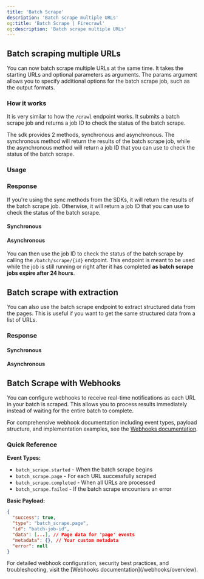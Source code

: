 ```yaml
---
title: 'Batch Scrape'
description: 'Batch scrape multiple URLs'
og:title: 'Batch Scrape | Firecrawl'
og:description: 'Batch scrape multiple URLs'
---
```



## Batch scraping multiple URLs

You can now batch scrape multiple URLs at the same time. It takes the starting URLs and optional parameters as arguments. The params argument allows you to specify additional options for the batch scrape job, such as the output formats.

### How it works

It is very similar to how the `/crawl` endpoint works. It submits a batch scrape job and returns a job ID to check the status of the batch scrape.

The sdk provides 2 methods, synchronous and asynchronous. The synchronous method will return the results of the batch scrape job, while the asynchronous method will return a job ID that you can use to check the status of the batch scrape.

### Usage

<CodeGroup>

<BatchScrapePython />
<BatchScrapeNode />
<BatchScrapeCURL />

</CodeGroup>

### Response

If you're using the sync methods from the SDKs, it will return the results of the batch scrape job. Otherwise, it will return a job ID that you can use to check the status of the batch scrape.

#### Synchronous

<BatchScrapeOutput />

#### Asynchronous

You can then use the job ID to check the status of the batch scrape by calling the `/batch/scrape/{id}` endpoint. This endpoint is meant to be used while the job is still running or right after it has completed **as batch scrape jobs expire after 24 hours**.

<BatchScrapeAsyncOutput />

## Batch scrape with extraction

You can also use the batch scrape endpoint to extract structured data from the pages. This is useful if you want to get the same structured data from a list of URLs.

<CodeGroup>

<BatchScrapeExtractPython />
<BatchScrapeExtractNode />
<BatchScrapeExtractCURL />

</CodeGroup>

### Response

#### Synchronous

<BatchScrapeExtractOutput />

#### Asynchronous

<BatchScrapeExtractAsyncOutput />

## Batch Scrape with Webhooks

You can configure webhooks to receive real-time notifications as each URL in your batch is scraped. This allows you to process results immediately instead of waiting for the entire batch to complete.

<BatchScrapeWebhookCURL />

For comprehensive webhook documentation including event types, payload structure, and implementation examples, see the [Webhooks documentation](/webhooks/overview).

### Quick Reference

**Event Types:**

- `batch_scrape.started` - When the batch scrape begins
- `batch_scrape.page` - For each URL successfully scraped
- `batch_scrape.completed` - When all URLs are processed
- `batch_scrape.failed` - If the batch scrape encounters an error

**Basic Payload:**

```json
{
  "success": true,
  "type": "batch_scrape.page",
  "id": "batch-job-id",
  "data": [...], // Page data for 'page' events
  "metadata": {}, // Your custom metadata
  "error": null
}
```

<Note>
  For detailed webhook configuration, security best practices, and
  troubleshooting, visit the [Webhooks documentation](/webhooks/overview).
</Note>
